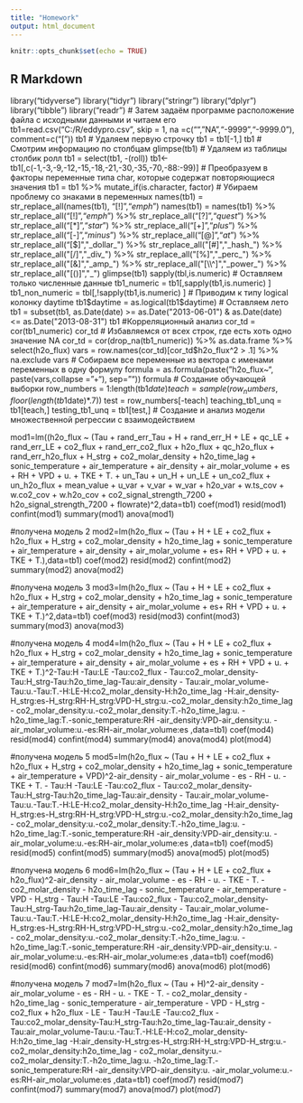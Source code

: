 ---
title: "Homework"
output: html_document
---

```{r setup, include=FALSE}
knitr::opts_chunk$set(echo = TRUE)
```

## R Markdown
library("tidyverse") 
library("tidyr") 
library("stringr") 
library("dplyr") 	
library("tibble") 
library("readr") 
# Затем задаём программе расположение файла с исходными данными и читаем его 
tb1=read.csv("C:/R/eddypro.csv", 
             skip = 1, na =c("","NA","-9999","-9999.0"), comment=c("[")) 
tb1 
# Удаляем первую строчку 
tb1 = tb1[-1,] 
tb1 
# Смотрим информацию по столбцам 
glimpse(tb1) 
# Удаляем из таблицы столбик ролл 
tb1 = select(tb1, -(roll)) 
tb1<-tb1[,c(-1,-3,-9,-12,-15,-18,-21,-30,-35,-70,-88:-99)] 
# Преобразуем в факторы переменные типа char, которые содержат повторяющиеся значения 
tb1 = tb1 %>% mutate_if(is.character, factor) 
# Убираем проблему со знаками в переменных 
names(tb1) = str_replace_all(names(tb1), "[!]","_emph_") 
names(tb1) = names(tb1) %>% 
  str_replace_all("[!]","_emph_") %>% 
  str_replace_all("[?]","_quest_") %>% 
  str_replace_all("[*]","_star_") %>% 
  str_replace_all("[+]","_plus_") %>% 
  str_replace_all("[-]","_minus_") %>% 
  str_replace_all("[@]","_at_") %>% 
  str_replace_all("[$]","_dollar_") %>% 
  str_replace_all("[#]","_hash_") %>% 
  str_replace_all("[/]","_div_") %>% 
  str_replace_all("[%]","_perc_") %>% 
  str_replace_all("[&]","_amp_") %>% 
  str_replace_all("[\\^]","_power_") %>% 
  str_replace_all("[()]","_") 
glimpse(tb1) 
sapply(tbl,is.numeric) 
# Оставляем только численные данные 
tb1_numeric = tb1[,sapply(tb1,is.numeric) ] 
tb1_non_numeric = tbl[,!sapply(tb1,is.numeric) ] 
# Приводим к типу logical колонку daytime 
tb1$daytime = as.logical(tb1$daytime) 
# Оставляем лето 
tb1 = subset(tb1, as.Date(date) >= as.Date("2013-06-01") & as.Date(date) <= as.Date("2013-08-31")
tb1 
#Корреляционный анализ 
cor_td = cor(tb1_numeric) 
cor_td 
# Избавляемся от всех строк, где есть хоть одно значение NA 
cor_td = cor(drop_na(tb1_numeric)) %>% as.data.frame %>% select(h2o_flux) 
vars = row.names(cor_td)[cor_td$h2o_flux^2 > .1] %>% na.exclude 
vars 
# Собираем все переменные из вектора с именами переменных в одну формулу 
formula = as.formula(paste("h2o_flux~", paste(vars,collapse = "+"), sep="")) 
formula 
# Создание обучающей выборки 
row_numbers = 1:length(tb1$date) 
teach = sample(row_numbers, floor(length(tb1$date)*.7)) 
test = row_numbers[-teach] 
teaching_tb1_unq = tb1[teach,] 
testing_tb1_unq = tb1[test,] 
# Создание и анализ модели множественной регрессии c взаимодействием 

mod1=lm((h2o_flux ~ (Tau + rand_err_Tau + H + rand_err_H + LE + qc_LE + rand_err_LE + co2_flux + rand_err_co2_flux + h2o_flux + qc_h2o_flux + rand_err_h2o_flux + H_strg + co2_molar_density + h2o_time_lag + sonic_temperature + air_temperature + air_density + air_molar_volume + es + RH + VPD + u. + TKE + T. + un_Tau + un_H + un_LE + un_co2_flux + un_h2o_flux + mean_value + u_var + v_var + w_var + h2o_var + w.ts_cov + w.co2_cov + w.h2o_cov + co2_signal_strength_7200 + h2o_signal_strength_7200 + flowrate)^2,data=tb1) 
coef(mod1) 
resid(mod1) 
confint(mod1) 
summary(mod1) 
anova(mod1)

#получена модель 2 
mod2=lm(h2o_flux ~ (Tau + H + LE + co2_flux + h2o_flux + H_strg + co2_molar_density + h2o_time_lag + sonic_temperature + air_temperature + air_density + air_molar_volume + es+ RH + VPD + u. + TKE + T.),data=tb1) 
coef(mod2) 
resid(mod2) 
confint(mod2) 
summary(mod2) 
anova(mod2)

#получена модель 3 
mod3=lm(h2o_flux ~ (Tau + H + LE + co2_flux + h2o_flux + H_strg + co2_molar_density + h2o_time_lag + sonic_temperature + air_temperature + air_density + air_molar_volume + es+ RH + VPD + u. + TKE + T.)^2,data=tb1) 
coef(mod3) 
resid(mod3) 
confint(mod3) 
summary(mod3) 
anova(mod3)

#получена модель 4 
mod4=lm(h2o_flux ~ (Tau + H + LE + co2_flux + h2o_flux + H_strg + co2_molar_density + h2o_time_lag + sonic_temperature + air_temperature + air_density + air_molar_volume + es + RH + VPD + u. + TKE + T.)^2-Tau:H -Tau:LE -Tau:co2_flux - Tau:co2_molar_density-Tau:H_strg-Tau:h2o_time_lag-Tau:air_density - Tau:air_molar_volume-Tau:u.-Tau:T.-H:LE-H:co2_molar_density-H:h2o_time_lag -H:air_density-H_strg:es-H_strg:RH-H_strg:VPD-H_strg:u.-co2_molar_density:h2o_time_lag - co2_molar_density:u.-co2_molar_density:T.-h2o_time_lag:u. -h2o_time_lag:T.-sonic_temperature:RH -air_density:VPD-air_density:u. -air_molar_volume:u.-es:RH-air_molar_volume:es ,data=tb1) 
coef(mod4) 
resid(mod4) 
confint(mod4) 
summary(mod4) 
anova(mod4) 
plot(mod4)

#получена модель 5 
mod5=lm(h2o_flux ~ (Tau + H + LE + co2_flux + h2o_flux + H_strg + co2_molar_density + h2o_time_lag + sonic_temperature + air_temperature + VPD)^2-air_density - air_molar_volume - es - RH - u. - TKE + T. - Tau:H -Tau:LE -Tau:co2_flux - Tau:co2_molar_density-Tau:H_strg-Tau:h2o_time_lag-Tau:air_density - Tau:air_molar_volume-Tau:u.-Tau:T.-H:LE-H:co2_molar_density-H:h2o_time_lag -H:air_density-H_strg:es-H_strg:RH-H_strg:VPD-H_strg:u.-co2_molar_density:h2o_time_lag - co2_molar_density:u.-co2_molar_density:T.-h2o_time_lag:u. -h2o_time_lag:T.-sonic_temperature:RH -air_density:VPD-air_density:u. -air_molar_volume:u.-es:RH-air_molar_volume:es ,data=tb1) 
coef(mod5) 
resid(mod5) 
confint(mod5) 
summary(mod5) 
anova(mod5) 
plot(mod5)

#получена модель 6 
mod6=lm(h2o_flux ~ (Tau + H + LE + co2_flux + h2o_flux)^2-air_density - air_molar_volume - es - RH - u. - TKE - T. - co2_molar_density - h2o_time_lag - sonic_temperature - air_temperature - VPD - H_strg - Tau:H -Tau:LE -Tau:co2_flux - Tau:co2_molar_density-Tau:H_strg-Tau:h2o_time_lag-Tau:air_density - Tau:air_molar_volume-Tau:u.-Tau:T.-H:LE-H:co2_molar_density-H:h2o_time_lag -H:air_density-H_strg:es-H_strg:RH-H_strg:VPD-H_strg:u.-co2_molar_density:h2o_time_lag - co2_molar_density:u.-co2_molar_density:T.-h2o_time_lag:u. -h2o_time_lag:T.-sonic_temperature:RH -air_density:VPD-air_density:u. -air_molar_volume:u.-es:RH-air_molar_volume:es ,data=tb1) 
coef(mod6) 
resid(mod6) 
confint(mod6) 
summary(mod6) 
anova(mod6) 
plot(mod6)

#получена модель 7 
mod7=lm(h2o_flux ~ (Tau + H)^2-air_density - air_molar_volume - es - RH - u. - TKE - T. - co2_molar_density - h2o_time_lag - sonic_temperature - air_temperature - VPD - H_strg - co2_flux + h2o_flux - LE - Tau:H -Tau:LE -Tau:co2_flux - Tau:co2_molar_density-Tau:H_strg-Tau:h2o_time_lag-Tau:air_density - Tau:air_molar_volume-Tau:u.-Tau:T.-H:LE-H:co2_molar_density-H:h2o_time_lag -H:air_density-H_strg:es-H_strg:RH-H_strg:VPD-H_strg:u.-co2_molar_density:h2o_time_lag - co2_molar_density:u.-co2_molar_density:T.-h2o_time_lag:u. -h2o_time_lag:T.-sonic_temperature:RH -air_density:VPD-air_density:u. -air_molar_volume:u.-es:RH-air_molar_volume:es ,data=tb1) 
coef(mod7) 
resid(mod7) 
confint(mod7) 
summary(mod7) 
anova(mod7) 
plot(mod7)